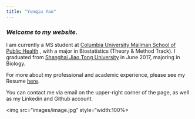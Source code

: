 ```yaml
---
title: "Yunqiu Yao"
---
```



### *Welcome to my website.*


I am currently a MS student at [Columbia University Mailman School of Public Health](https://www.mailman.columbia.edu/) , with a major in Biostatistics (Theory & Method Track). I graduated from [Shanghai Jiao Tong University](http://en.sjtu.edu.cn/) in June 2017, majoring in Biology.

For more about my professional and academic experience, please see my Resume [here](about.html).

You can contact me via email on the upper-right corner of the page, as well as my Linkedin and Github account.

<img src="images/image.jpg" style="width:100%>